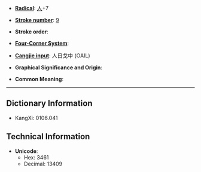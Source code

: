 * '''[[Wiktionary:Chinese radical index| Radical]]''': [[Wiktionary:Chinese radical index 人|人]]+7

* '''[[Wiktionary:Chinese total strokes index|Stroke number]]''': [[Wiktionary:Chinese total strokes index 9|9]]

* '''Stroke order''': 

* '''[[Wiktionary:Chinese four corner index|Four-Corner System]]''': 

* '''[[Wiktionary:Chinese Cangjie index|Cangjie input]]''': 人日戈中 (OAIL)

* '''Graphical Significance and Origin''': 

* '''Common Meaning''': 

----

== Dictionary Information ==

* KangXi: 0106.041

== Technical Information ==

* '''Unicode''':
** Hex: 3461
** Decimal: 13409
